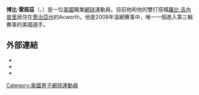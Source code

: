 {{Infobox 网球
|姓名=Bobby Reynolds
|照片=Bobby Reynolds NY.JPG
|国籍={{USA}}
|生年=1982年
|生日=7月17日
|出生地=鱈魚角
|居住地={{USA}}[佐治亚州]][Acworth
|身高=183
|体重=77
|持拍手=右
|反拍=
|转职业年=2003年
|球拍=
|球衣=
|球鞋=
|单打最高排名=77（2008年4月28日）
|双打最高排名=52（2006年10月30日）
|现单打排名=82
|现双打排名=
|单打冠军头衔=
|双打冠军头衔=
|职业战绩=
|奖金=872,773[[美元|美元]]
|澳网最好成绩=第三輪（2005）
|法网最好成绩=第二輪（2008）
|温网最好成绩=第三輪（2008）
|美网最好成绩=第二輪（2008）
|大满贯个数=
|奥运会最好成绩=
}}
'''博比·雷諾茲'''（{{lang-en|'''Bobby Reynolds'''}}，{{bd|1982年|7月17日}}）是一位[[美國|美國]]職業[[網球|網球]]運動員。目前他和他的雙打搭檔[[羅比·吉內普里|羅比·吉內普里]]居住在[[喬治亞州|喬治亞州]]的Acworth。他是2008年溫網賽事中，唯一一個進入第三輪賽事的美國選手。

==外部連結==
* {{ATP|R483}}
* {{ITF Profile|id=10026011}}
* {{DavisCupplayerlink|10026011}}

{{US-sport-bio-stub}}
{{Tennis-bio-stub}}

{{Authority control}}
{{DEFAULTSORT:Reynolds, Bobby}}
[[Category:美國男子網球運動員|Category:美國男子網球運動員]]
